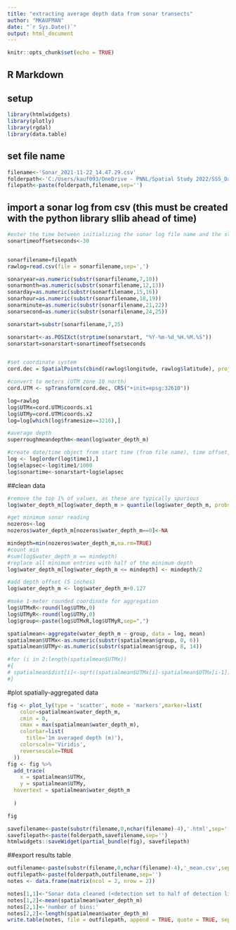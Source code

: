 ```yaml
---
title: "extracting average depth data from sonar transects"
author: "MKAUFMAN"
date: "`r Sys.Date()`"
output: html_document
---
```


```r
knitr::opts_chunk$set(echo = TRUE)
```

## R Markdown

## setup
```r

library(htmlwidgets)
library(plotly)
library(rgdal)
library(data.table)
```
## set file name
```r
filename<-'Sonar_2021-11-22_14.47.29.csv'
folderpath<-'C:/Users/kauf093/OneDrive - PNNL/Spatial Study 2022/SSS_Data_Processing/non-wading depth data processing/11222021_mabton_sonar/'
filepath<-paste(folderpath,filename,sep='')

```
  
  
## import a sonar log from csv (this must be created with the python library sllib ahead of time)

```r
#enter the time between initializing the sonar log file name and the start of actual logging. should be about 30 seconds
sonartimeoffsetseconds<-30


sonarfilename=filepath
rawlog=read.csv(file = sonarfilename,sep=',') 

sonaryear=as.numeric(substr(sonarfilename,7,10))
sonarmonth=as.numeric(substr(sonarfilename,12,13))
sonarday=as.numeric(substr(sonarfilename,15,16))
sonarhour=as.numeric(substr(sonarfilename,18,19))
sonarminute=as.numeric(substr(sonarfilename,21,22))
sonarsecond=as.numeric(substr(sonarfilename,24,25))

sonarstart=substr(sonarfilename,7,25)

sonarstart<-as.POSIXct(strptime(sonarstart, "%Y-%m-%d_%H.%M.%S"))
sonarstart=sonarstart+sonartimeoffsetseconds


#set coordinate system
cord.dec = SpatialPoints(cbind(rawlog$longitude, rawlog$latitude), proj4string=CRS("+proj=longlat"))

#convert to meters (UTM zone 10 north)
cord.UTM <- spTransform(cord.dec, CRS("+init=epsg:32610"))

log=rawlog
log$UTMx=cord.UTM$coords.x1
log$UTMy=cord.UTM$coords.x2
log=log[which(log$framesize==3216),]

#average depth
superroughmeandepthm<-mean(log$water_depth_m)

#create date/time object from start time (from file name), time offset, and elapsed milliseconds
log <- log[order(log$time1),]
log$elapsec<-log$time1/1000
log$sonartime<-sonarstart+log$elapsec

```
##clean data
```r
#remove the top 1% of values, as these are typically spurious
log$water_depth_m[log$water_depth_m > quantile(log$water_depth_m, probs = 0.99)] <- NA 

#get minimum sonar reading
nozeros<-log
nozeros$water_depth_m[nozeros$water_depth_m==0]<-NA

mindepth=min(nozeros$water_depth_m,na.rm=TRUE)
#count min
#sum(log$water_depth_m == mindepth)
#replace all minimum entries with half of the minimum depth
log$water_depth_m[log$water_depth_m <= mindepth] <- mindepth/2

#add depth offset (5 inches)
log$water_depth_m <- log$water_depth_m+0.127

#make 1-meter rounded coordinate for aggregation
log$UTMxR<-round(log$UTMx,0)
log$UTMyR<-round(log$UTMy,0)
log$group<-paste(log$UTMxR,log$UTMyR,sep=",")

spatialmean<-aggregate(water_depth_m ~ group, data = log, mean)
spatialmean$UTMx<-as.numeric(substr(spatialmean$group, 0, 6))
spatialmean$UTMy<-as.numeric(substr(spatialmean$group, 8, 14))

#for (i in 2:length(spatialmean$UTMx))
#{
# spatialmean$dist[i]<-sqrt((spatialmean$UTMx[i]-spatialmean$UTMx[i-1])^2+(spatialmean$UTMy[i]-spatialmean$UTMy[i-1])^2)
#}

```

#plot spatially-aggregated data
```r
fig <- plot_ly(type = 'scatter', mode = 'markers',marker=list(
    color=spatialmean$water_depth_m,
    cmin = 0,
    cmax = max(spatialmean$water_depth_m),
    colorbar=list(
      title='1m averaged depth (m)'),
    colorscale='Viridis',
    reversescale=TRUE
  )) 
fig <- fig %>%
  add_trace(
    x = spatialmean$UTMx, 
    y = spatialmean$UTMy,
  hovertext = spatialmean$water_depth_m
   
  )

fig

savefilename<-paste(substr(filename,0,nchar(filename)-4),'.html',sep='')
savefilepath<-paste(folderpath,savefilename,sep='')
htmlwidgets::saveWidget(partial_bundle(fig), savefilepath)
```

##export results table
```r

outfilename<-paste(substr(filename,0,nchar(filename)-4),'_mean.csv',sep='')
outfilepath<-paste(folderpath,outfilename,sep='')
notes <- data.frame(matrix(ncol = 2, nrow = 2))

notes[1,1]<-"Sonar data cleaned (<detection set to half of detection limit), binned into 1-meter-square cells, then averaged. Average depth (m):"
notes[1,2]<-mean(spatialmean$water_depth_m)
notes[2,1]<-'number of bins:'
notes[2,2]<-length(spatialmean$water_depth_m)
write.table(notes, file = outfilepath, append = TRUE, quote = TRUE, sep = ",", row.names = FALSE, col.names = FALSE)

```
